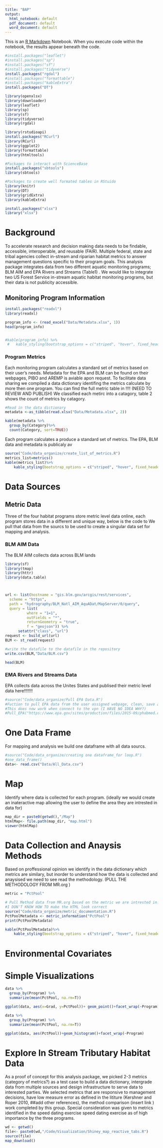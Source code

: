 ```yaml
---
title: "BAP"
output:
  html_notebook: default
  pdf_document: default
  word_document: default
---
```



This is an [R Markdown](http://rmarkdown.rstudio.com) Notebook. When you execute code within the notebook, the results appear beneath the code. 


```r

#install.packages("leaflet")
#install.packages("sp")
#install.packages("sf")
#install.packages("tidyverse")
install.packages("rgdal")
#install.packages("formattable")
#install.packages("kableExtra")
install.packages("DT")

library(openxlsx)
library(downloader) 
library(leaflet)
library(sp)
library(sf)
library(tidyverse)
library(rgdal)

library(rstudioapi)
install.packages("RCurl")
library(RCurl)
library(ggplot2)
library(formattable)
library(htmltools)

#Packages to interact with ScienceBase 
install.packages("sbtools")
library(sbtools)

#Packages to create well formated tables in RStuido 
library(knitr)
library(DT)
library(gridExtra)
library(kableExtra)

install.packages("xlsx")
library("xlsx")

```

<h1>Background </h1>

To accelerate research and decision making data needs to be findable, accessible, interoperable, and reusable (FAIR). Multiple federal, state and tribal agencies collect in-stream and riparian habitat metrics to answer management questions specific to their program goals. This analysis package integrates data from two different aquatic monitoring programs; BLM AIM and EPA Rivers and Streams (Table1) . We would like to integrate two US Forest Service in-stream aquatic habitat monitoring programs, but their data is not publicity accessible. 

<h2>Monitoring Program Information</h2> 


```r
install.packages("readxl")
library(readxl)

program_info <- (read_excel("Data/Metadata.xlsx", 1))
head(program_info)


#kable(program_info) %>%
 #   kable_styling(bootstrap_options = c("striped", "hover", fixed_header=TRUE ))

```

<h3> Program Metrics </h3> 
Each monitoring program calculates a standard set of metrics based on their user's needs. Metadata for the EPA and BLM can be found on their webpages, PIBO and AREMP is aviable apon request. To facilitate data sharing we compiled a data dictionary identifing the metrics calculate by more then one program. You can find the full metric table in !!!! (NEED TO REVIEW AND PUBLISH) We classified each metirc into a catagory, table 2 shows the count of metrics by catagory. 

```r

#Read in the data dictionary 
metadata <-as_tibble(read.xlsx("Data/Metadata.xlsx", 2))

kable(metadata %>%
  group_by(Category)%>%
  count(Category, sort=TRUE))


```

Each program calculates a produce a standard set of metrics. The EPA, BLM data and metadata is publicaly av
```r
source("Code/data_organize/create_list_of_metrics.R")
metrics_list=metrics()
kable(metrics_list)%>%
    kable_styling(bootstrap_options = c("striped", "hover", fixed_header=TRUE ))
```

<h1>Data Sources</h1> 
<h2>Metric Data</h2>
Three of the four habitat programs store metric level data online, each program stores data in a different and unique way, below is the code to  We pull that data from the sourcs to be used to create a singular data set for mapping and analysis. 

<h3> BLM AIM Data </h3>
The BLM AIM collects data across BLM lands


```r

library(sf)
library(tmap)
library(httr)
library(data.table)



url <- list(hostname = "gis.blm.gov/arcgis/rest/services",
  scheme = "https",
  path = "hydrography/BLM_Natl_AIM_AquADat/MapServer/0/query",
  query = list(
          where = "1=1",
          outFields = "*",
          returnGeometry = "true",
          f = "geojson")) %>% 
      setattr("class", "url")
request <- build_url(url)
BLM <- st_read(request) 

#write the datafile to the datafile in the repository
write.csv(BLM,"Data/BLM.csv")

head(BLM)
```
<h3>EMA Rivers and Streams Data </h3>
EPA collects data across the Unites States and publised their metric level data here!!!!!!! 

```r
#source("Code/data_organize/Pull EPA Data.R")
#Fuction to pull EPA data from the user assigned webpage, clean, save and organize the wadable stream data
#This does now work when connect to the vpn (I HAVE NO IDEA WHY?)
#Pull_EPA("https://www.epa.gov/sites/production/files/2015-09/phabmed.csv") 

```


<h1>One Data Frame</h1>
For mapping and analysis we build one dataframe with all data sourcs. 

```r
#source("Code/data_organize/creating one dataframe_for loop.R")
#one_data_frame()
data<- read.csv("Data/All_Data.csv") 
```

<h1>Map</h1>
Identify where data is collected for each program. (ideally we would create an inateractive map allowing the user to define the area they are intrested in data for)

```r
map_dir = paste0(getwd(),"/Map")
htmlMap<- file.path(map_dir, "map.html")
viewer(htmlMap) 
```

<h1>Data Collection and Anaysis Methods</h1>
Based on proffessional opinion we identify in the data dictionary which metrics are similary, but inorder to understand how the data is collected and anaysised we need to see read the methodology. (PULL THE METHODOLOGY FROM MR.org )
```r
metric = "PctPool"

# Pull Method data from MR.org based on the metric we are intrested in. 
#I DON'T KNOW HOW TO make the HTML look correct 
source("Code/data_organize/metric_documentation.R")
PctPoolMetadata <- metric_information("PctPool")
print(PctPoolMetadata)

kable(PctPoolMetadata)%>%
    kable_styling(bootstrap_options = c("striped", "hover", fixed_header=TRUE ))

```

<h1> Environmental Covariates</h1>



<h1>Simple Visualizations </h2>



```r
data %>%
  group_by(Program) %>%
  summarize(mean(PctPool, na.rm=T)) 

```
```r
ggplot(data, aes(x=Grad, y=PctPool))+ geom_point()+facet_wrap(~Program)

```
```r
data %>%
  group_by(Program) %>%
  summarize(mean(PctPool, na.rm=T))
```
```r
ggplot(data, aes(PctPool))+geom_histogram()+facet_wrap(~Program)
```
<h1> Explore In Stream Tributary Habitat Data</h1>

As a proof of concept for this analysis package, we picked 2-3 metrics (category of metrics?) as a test case to build a data dictionary, intergrade data from multiple sources and design infrastructure to serve data to interested parties. We selected metrics that are responsive to management decisions, have low measure error as defined in the lititure (Kershner and Roper 2010, ##add other references), the method comparison (insert link ) work completed by this group. Special consideration was given to metrics identified in the speed dating exercise speed dating exercise as of high importance by the three programs.
```r
wd <- getwd()
file<- paste0(wd,"/Code/Visualization/Shiney_map_reactive_tabs.R")
source(file)
map_download()
```
```r

```


